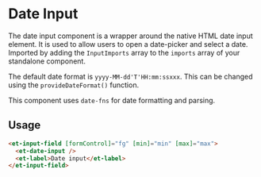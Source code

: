 # Date Input

The date input component is a wrapper around the native HTML date input element. It is used to allow users to open a date-picker and select a date.
Imported by adding the `InputImports` array to the `imports` array of your standalone component.

The default date format is `yyyy-MM-dd'T'HH:mm:ssxxx`. This can be changed using the `provideDateFormat()` function.

This component uses `date-fns` for date formatting and parsing.

## Usage

```html
<et-input-field [formControl]="fg" [min]="min" [max]="max">
  <et-date-input />
  <et-label>Date input</et-label>
</et-input-field>
```

